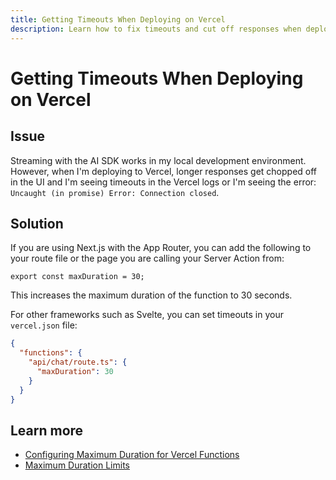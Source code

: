 ---
title: Getting Timeouts When Deploying on Vercel
description: Learn how to fix timeouts and cut off responses when deploying to Vercel.
---

# Getting Timeouts When Deploying on Vercel

## Issue

Streaming with the AI SDK works in my local development environment.
However, when I'm deploying to Vercel, longer responses get chopped off in the UI and I'm seeing timeouts in the Vercel logs or I'm seeing the error: `Uncaught (in promise) Error: Connection closed`.

## Solution

If you are using Next.js with the App Router, you can add the following to your route file or the page you are calling your Server Action from:

```tsx
export const maxDuration = 30;
```

This increases the maximum duration of the function to 30 seconds.

For other frameworks such as Svelte, you can set timeouts in your `vercel.json` file:

```json
{
  "functions": {
    "api/chat/route.ts": {
      "maxDuration": 30
    }
  }
}
```

## Learn more

- [Configuring Maximum Duration for Vercel Functions](https://vercel.com/docs/functions/configuring-functions/duration)
- [Maximum Duration Limits](https://vercel.com/docs/functions/runtimes#max-duration)
